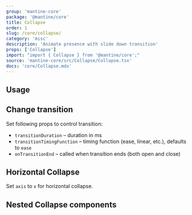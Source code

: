 ```yaml
---
group: 'mantine-core'
package: '@mantine/core'
title: Collapse
order: 1
slug: /core/collapse/
category: 'misc'
description: 'Animate presence with slide down transition'
props: ['Collapse']
import: "import { Collapse } from '@mantine/core';"
source: 'mantine-core/src/Collapse/Collapse.tsx'
docs: 'core/Collapse.mdx'
---
```



## Usage

<Demo data={CollapseDemos.usage} />

## Change transition

Set following props to control transition:

- `transitionDuration` – duration in ms
- `transitionTimingFunction` – timing function (ease, linear, etc.), defaults to `ease`
- `onTransitionEnd` – called when transition ends (both open and close)

<Demo data={CollapseDemos.transition} />

## Horizontal Collapse

Set `axis` to `x` for horizontal collapse.

<Demo data={CollapseDemos.horizontal} />

## Nested Collapse components

<Demo data={CollapseDemos.nested} />
